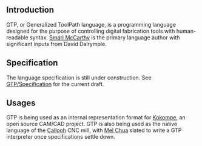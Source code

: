 {{stub}}

== Introduction ==

GTP, or Generalized ToolPath language, is a programming language designed for the purpose of controlling digital fabrication tools with human-readable syntax. [[User:Spm|Smári McCarthy]] is the primary language author with significant inputs from David Dalrymple.

== Specification ==

The language specification is still under construction. See [[GTP/Specification]] for the current draft.

== Usages ==

GTP is being used as an internal representation format for [[Kokompe]], an open source CAM/CAD project.
GTP is also being used as the native language of the [[Callooh]] CNC mill, with [[User:Mchua|Mel Chua]] slated to write a GTP interpreter once specifications settle down.